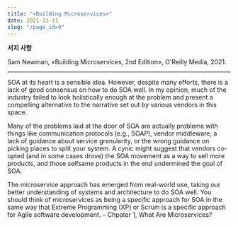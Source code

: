 ```yaml
---
title: "«Building Microservices»"
date: 2021-11-11
slug: "/page_id=9"
---
```


**서지 사항**

Sam Newman, «Building Microservices, 2nd Edition», O'Reilly Media, 2021.

---

SOA at its heart is a sensible idea. However, despite many efforts, there is a lack of good consensus on how to do SOA well. In my opinion, much of the industry failed to look holistically enough at the problem and present a compelling alternative to the narrative set out by various vendors in this space.

Many of the problems laid at the door of SOA are actually problems with things like communication protocols (e.g., SOAP), vendor middleware, a lack of guidance about service granularity, or the wrong guidance on picking places to split your system. A cynic might suggest that vendors co-opted (and in some cases drove) the SOA movement as a way to sell more products, and those selfsame products in the end undermined the goal of SOA.

The microservice approach has emerged from real-world use, taking our better understanding of systems and architecture to do SOA well. You should think of microservices as being a specific approach for SOA in the same way that Extreme Programming (XP) or Scrum is a specific approach for Agile software development. – Chpater 1, What Are Microservices?